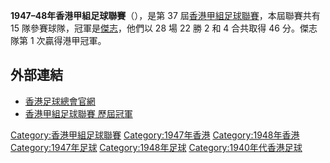 '''1947–48年香港甲組足球聯賽'''（{{lang-en|Hong Kong First Division Football League}}），是第 37 屆[[香港甲組足球聯賽|香港甲組足球聯賽]]，本屆聯賽共有 15 隊參賽球隊，冠軍是[[傑志體育會|傑志]]，他們以 28 場 22 勝 2 和 4 合共取得 46 分。傑志隊第 1 次贏得港甲冠軍。

== 外部連結 ==
*[https://www.hkfa.com/ 香港足球總會官網]{{Wayback|url=https://www.hkfa.com/ |date=20190103174738 }}
*[http://www.rsssf.com/tablesh/hkchamp.html 香港甲組足球聯賽 歷屆冠軍]{{Wayback|url=http://www.rsssf.com/tablesh/hkchamp.html |date=20120205190654 }}

{{港甲賽季}}
{{soccer-stub}}
[[Category:香港甲組足球聯賽|Category:香港甲組足球聯賽]]
[[Category:1947年香港|Category:1947年香港]]
[[Category:1948年香港|Category:1948年香港]]
[[Category:1947年足球|Category:1947年足球]]
[[Category:1948年足球|Category:1948年足球]]
[[Category:1940年代香港足球|Category:1940年代香港足球]]
